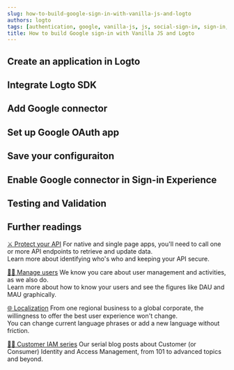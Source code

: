```yaml
---
slug: how-to-build-google-sign-in-with-vanilla-js-and-logto
authors: logto
tags: [authentication, google, vanilla-js, js, social-sign-in, sign-in, login]
title: How to build Google sign-in with Vanilla JS and Logto
---
```


<!--
  We have to divide templates into sections because imported mdx will not show in the TOC.
  There's no way to customize TOC either. :-)

  @see https://github.com/facebook/docusaurus/issues/3915
-->



<!-- truncate -->

<Intro connector={connector} sdk="Vanilla JS" link="https://en.wikipedia.org/wiki/ECMAScript" />

## Create an application in Logto

<CreateApplication type="Single Page App" framework="Vanilla JS" />

## Integrate Logto SDK

<IntegrateSdk />

## Add Google connector

<AddSocialConnector connector={connector} />

## Set up Google OAuth app

<ConnectorGuide />

## Save your configuraiton

<SaveYourConfiguration connector={connector} />

## Enable Google connector in Sign-in Experience

<EnableSocialConnector connector={connector} />

## Testing and Validation

<TestingAndValidation connector={connector} sdk="Vanilla JS" />

## Further readings

[⚔️ Protect your API](/docs/recipes/protect-your-api/) For native and single page apps, you'll need to call one or more API endpoints to retrieve and update data.<br/>
Learn more about identifying who's who and keeping your API secure.

[🧑‍🚀 Manage users](/docs/recipes/manage-users/) We know you care about user management and activities, as we also do.<br/>
Learn more about how to know your users and see the figures like DAU and MAU graphically.

[🌐 Localization](/docs/recipes/customize-sie/localized-language) From one regional business to a global corporate, the willingness to offer the best user experience won't change.<br/>
You can change current language phrases or add a new language without friction.

[🧑‍🎓 Customer IAM series](/blog/tags/ciam) Our serial blog posts about Customer (or Consumer) Identity and Access Management, from 101 to advanced topics and beyond.
